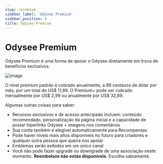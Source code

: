 ```yaml
---
slug: /premium
sidebar_label: 'Odysee Premium'
sidebar_position: 8
title: Odysee Premium
---
```


# Odysee Premium

Odysee Premium é uma forma de apoiar o Odysee diretamente em troca de benefícios exclusivos.

![image](/img/es/odysee-premium.png)

O nível premium padrão é cobrado anualmente, a 99 centavos de dólar por mês, por um total de US$ 11,89. O Premium+ pode ser cobrado mensalmente por US$ 2,99 ou anualmente por US$ 32,89.

Algumas outras coisas para saber:

- Recursos exclusivos e de acesso antecipado incluem: conteúdo recomendado, personalização da página inicial e a capacidade de postar hiperlinks Odysee + imagens nos comentários
- Sua conta também é elegível automaticamente para Recompensas
- Pode haver níveis mais altos disponíveis no futuro para criadores e qualquer outra pessoa que queira nos apoiar
- Emblemas serão exibidos em um único canal
- Você não pode fazer upgrade ou downgrade de uma associação neste momento. **Reembolsos não estão disponíveis**. Escolha sabiamente.